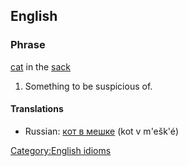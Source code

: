 ==English==

===Phrase===
[[cat]] in the [[sack]]

# Something to be suspicious of.

====Translations====
*Russian: [[кот в мешке]] (kot v m'ešk'é)

[[Category:English idioms]]